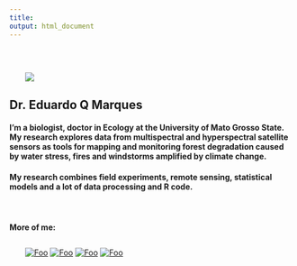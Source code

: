 ---
title:
output: html_document
---

```{=html}
<style type="text/css">
.main-container {
  max-width: 85% !important;
  margin: auto;
}
</style>
```
<br>

::: {.pull-left style="margin:2em" markdown="1"}
![](Eu.jpg)
:::

## Dr. Eduardo Q Marques

#### I'm a biologist, doctor in Ecology at the University of Mato Grosso State. My research explores data from multispectral and hyperspectral satellite sensors as tools for mapping and monitoring forest degradation caused by water stress, fires and windstorms amplified by climate change.

#### My research combines field experiments, remote sensing, statistical models and a lot of data processing and R code.

<br>

#### More of me:

::: {.pull-center style="margin:2em" markdown="1"}
[![Foo](curriculum.png)](https://eduardoqm.github.io/cv/CV_Eduardo%20Q%20Marques.pdf) [![Foo](rg.jpg)](https://www.researchgate.net/profile/Eduardo-Queiroz-Marques) [![Foo](github.jpg)](https://github.com/Eduardoqm) [![Foo](rsolved.png)](https://eduardoqm.github.io/rsolved/home)
:::
